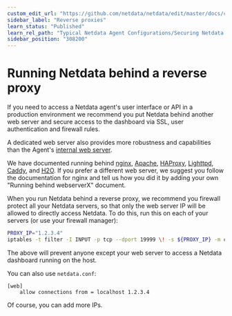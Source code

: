 ```yaml
---
custom_edit_url: "https://github.com/netdata/netdata/edit/master/docs/category-overview-pages/reverse-proxies.md"
sidebar_label: "Reverse proxies"
learn_status: "Published"
learn_rel_path: "Typical Netdata Agent Configurations/Securing Netdata Agents/Reverse proxies"
sidebar_position: "308200"
---
```

# Running Netdata behind a reverse proxy

If you need to access a Netdata agent's user interface or API in a production environment we recommend you put Netdata behind
another web server and secure access to the dashboard via SSL, user authentication and firewall rules. 

A dedicated web server also provides more robustness and capabilities than the Agent's [internal web server](/docs/contributing-to-netdata/web).

We have documented running behind
[nginx](/docs/typical-netdata-agent-configurations/securing-netdata-agents/reverse-proxies/nginx),
[Apache](/docs/typical-netdata-agent-configurations/securing-netdata-agents/reverse-proxies/apache),
[HAProxy](/docs/typical-netdata-agent-configurations/securing-netdata-agents/reverse-proxies/haproxy),
[Lighttpd](/docs/typical-netdata-agent-configurations/securing-netdata-agents/reverse-proxies/lighttpd-v1.4.x),
[Caddy](/docs/typical-netdata-agent-configurations/securing-netdata-agents/reverse-proxies/caddy),
and [H2O](/docs/typical-netdata-agent-configurations/securing-netdata-agents/reverse-proxies/h2o).
If you prefer a different web server, we suggest you follow the documentation for nginx and tell us how you did it 
 by adding your own "Running behind webserverX" document.

When you run Netdata behind a reverse proxy, we recommend you firewall protect all your Netdata servers, so that only the web server IP will be allowed to directly access Netdata. To do this, run this on each of your servers (or use your firewall manager):

```sh
PROXY_IP="1.2.3.4"
iptables -t filter -I INPUT -p tcp --dport 19999 \! -s ${PROXY_IP} -m conntrack --ctstate NEW -j DROP
```

The above will prevent anyone except your web server to access a Netdata dashboard running on the host.

You can also use `netdata.conf`:

```
[web]
	allow connections from = localhost 1.2.3.4
```

Of course, you can add more IPs.
